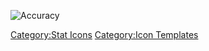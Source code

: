 [[File:Icon Hit.png|Accuracy]]<noinclude>[[Category:Stat Icons]] [[Category:Icon Templates]]</noinclude>